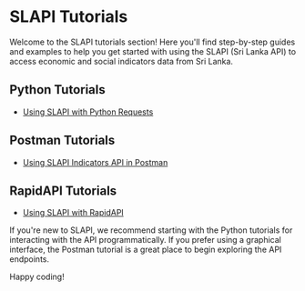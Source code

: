 # SLAPI Tutorials

Welcome to the SLAPI tutorials section! Here you'll find step-by-step guides and examples to help you get started with using the SLAPI (Sri Lanka API) to access economic and social indicators data from Sri Lanka.

## Python Tutorials

- [Using SLAPI with Python Requests](Tutorials/python)

## Postman Tutorials

- [Using SLAPI Indicators API in Postman](Tutorials/postman)

## RapidAPI Tutorials

- [Using SLAPI with RapidAPI](Tutorials/rapidapi)

If you're new to SLAPI, we recommend starting with the Python tutorials for interacting with the API programmatically. If you prefer using a graphical interface, the Postman tutorial is a great place to begin exploring the API endpoints.

Happy coding!
